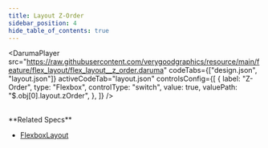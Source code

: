 ```yaml
---
title: Layout Z-Order
sidebar_position: 4
hide_table_of_contents: true
---
```


<DarumaPlayer
  src="https://raw.githubusercontent.com/verygoodgraphics/resource/main/feature/flex_layout/flex_layout__z_order.daruma"
  codeTabs={["design.json", "layout.json"]}
  activeCodeTab="layout.json"
  controlsConfig={[
    {
      label: "Z-Order",
      type: "Flexbox",
      controlType: "switch",
      value: true,
      valuePath: "$.obj[0].layout.zOrder",
    },
  ]}
/>

<br />
**Related Specs**

- [FlexboxLayout](/specs/layout/flexbox-layout#zorder)
